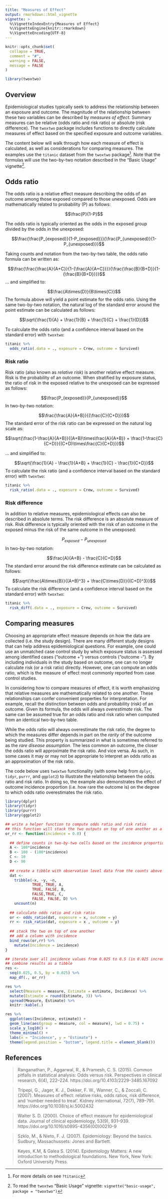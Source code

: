 ```yaml
---
title: "Measures of Effect"
output: rmarkdown::html_vignette
vignette: >
  %\VignetteIndexEntry{Measures of Effect}
  %\VignetteEngine{knitr::rmarkdown}
  %\VignetteEncoding{UTF-8}
---
```


```r
knitr::opts_chunk$set(
  collapse = TRUE,
  comment = "#",
  warning = FALSE,
  message = FALSE
)
```

```r
library(twoxtwo)
```

## Overview

Epidemiological studies typically seek to address the relationship between an exposure and outcome. The magnitude of the relationship between these two variables can be described by *measures of effect*. Summary measures can be relative (odds ratio and risk ratio) or absolute (risk difference). The `twoxtwo` package includes functions to directly calculate measures of effect based on the specified exposure and outcome variables.

The content below will walk through how each measure of effect is calculated, as well as considerations for comparing measures. The examples use the `titanic` dataset from the `twoxtwo` package[^titanic]. Note that the formulas will use the two-by-two notation described in the "Basic Usage" vignette[^basic-usage].

[^titanic]: For more details on see `?titanic`
[^basic-usage]: To read the `twoxtwo` "Basic Usage" vignette: `vignette("basic-usage", package = "twoxtwo")`

## Odds ratio

The odds ratio is a relative effect measure describing the odds of an outcome among those exposed compared to those unexposed. Odds are mathematically related to probability (P) as follows:

$$\frac{P}{1-P}$$

The odds ratio is typically oriented as the odds in the exposed group divided by the odds in the unexposed:

$$\frac{\frac{P_{exposed}}{1-P_{exposed}}}{\frac{P_{unexposed}}{1-P_{unexposed}}}$$

Taking counts and notation from the two-by-two table, the odds ratio formula can be written as:

$$\frac{\frac{\frac{A}{A+C}}{1-{\frac{A}{A+C}}}}{\frac{\frac{B}{B+D}}{1-{\frac{B}{B+D}}}}$$
... and simplified to:

$$\frac{A\times{D}}{B\times{C}}$$
The formula above will yield a point estimate for the odds ratio. Using the same two-by-two notation, the natural log of the standard error around the point estimate can be calculated as follows:

$$\sqrt{\frac{1}{A} + \frac{1}{B} + \frac{1}{C} + \frac{1}{D}}$$

To calculate the odds ratio (and a confidence interval based on the standard error) with `twoxtwo`:

```r
titanic %>%
  odds_ratio(.data = ., exposure = Crew, outcome = Survived)
```


### Risk ratio

Risk ratio (also known as *relative risk*) is another relative effect measure. Risk is the probability of an outcome. When stratified by exposure status, the ratio of risk in the exposed relative to the unexposed can be expressed as follows:

$$\frac{P_{exposed}}{P_{unexposed}}$$
In two-by-two notation:

$$\frac{\frac{A}{A+B}}{{\frac{C}{C+D}}}$$
The standard error of the risk ratio can be expressed on the natural log scale as:

$$\sqrt{\frac{1-\frac{A}{A+B}}{(A+B)\times\frac{A}{A+B}} + \frac{1-\frac{C}{C+D}}{(C+D)\times\frac{C}{C+D}}}$$

... and simplified to:

$$\sqrt{\frac{1}{A} - \frac{1}{A+B} + \frac{1}{C} - \frac{1}{C+D}}$$
To calculate the risk ratio (and a confidence interval based on the standard error) with `twoxtwo`:

```r
titanic %>%
  risk_ratio(.data = ., exposure = Crew, outcome = Survived)
```

### Risk difference

In addition to relative measures, epidemiological effects can also be described in absolute terms. The risk difference is an absolute measure of risk. Risk difference is typically oriented with the risk of an outcome in the exposed minus the risk of the same outcome in the unexposed:

$$P_{exposed}-{P_{unexposed}}$$
In two-by-two notation:

$$\frac{A}{A+B} - \frac{C}{C+D}$$
The standard error around the risk difference estimate can be calculated as follows:

$$\sqrt{\frac{A\times{B}}{(A+B)^3} + \frac{C\times{D}}{(C+D)^3}}$$
To calculate the risk difference (and a confidence interval based on the standard error) with `twoxtwo`:

```r
titanic %>%
  risk_diff(.data = ., exposure = Crew, outcome = Survived)
```

## Comparing measures

Choosing an appropriate effect measure depends on how the data are collected (i.e. the study design). There are many different study designs that can help address epidemiological questions. For example, one could use an unmatched case control study by which exposure status is assessed among identified cases ("outcome +") versus controls ("outcome -"). By including individuals in the study based on outcome, one can no longer calculate risk (or a risk ratio) directly. However, one can compute an odds ratio, which is the measure of effect most commonly reported from case control studies.

In considering how to compare measures of effect, it is worth emphasizing that relative measures are mathematically related to one another. These relationships can confer convenient properties for interpretation. For example, recall the distinction between odds and probability (risk) of an outcome. Given its formula, the odds will always *overestimate* risk. The same can be assumed true for an odds ratio and risk ratio when computed from an identical two-by-two table.

While the odds ratio will always overestimate the risk ratio, the degree to which the measures differ depends in part on the *rarity* of the outcome being studied. This property is summarized in what is sometimes referred to as the *rare disease assumption*. The less common an outcome, the closer the odds ratio will approximate the risk ratio. And vice versa. As such, in some cases it may or may not be appropriate to interpret an odds ratio as an approximation of the risk ratio.

The code below uses `twoxtwo` functionality (with some help from `dplyr`, `tidyr`, `purrr`, and `ggplot2`) to illustrate the relationship between the odds ratio and risk ratio. In doing so, the example also demonstrates the effect of outcome incidence proportion (i.e. how rare the outcome is) on the degree to which odds ratio overestimates the risk ratio.

```r
library(dplyr)
library(tidyr)
library(purrr)
library(ggplot2)

## write a helper function to compute odds ratio and risk ratio
## this function will stack the two outputs on top of one another as a tibble
or_rr <- function(incidence = 0.8) {
  
  ## define counts in two-by-two cells based on the incidence proportion
  A <- 100*incidence
  B <- 100 - (100*incidence)
  C <- 10
  D <- 90
  
  ## create a tibble with observation level data from the counts above
  dat <-
    tribble(~x, ~y, ~n,
            TRUE, TRUE, A,
            TRUE, FALSE, B,
            FALSE,TRUE, C,
            FALSE, FALSE, D) %>%
    uncount(n)
  
  ## calculate odds ratio and risk ratio
  or <- odds_ratio(dat, exposure = x, outcome = y)
  rr <- risk_ratio(dat, exposure = x , outcome = y)
  
  ## stack the two on top of one another
  ## add a column with incidence
  bind_rows(or,rr) %>%
    mutate(Incidence = incidence)
}

## iterate over all incidence values from 0.025 to 0.5 (in 0.025 increments)
## combine results as a tibble
res <-
  seq(0.025, 0.5, by = 0.025) %>%
  map_df(., or_rr)
```

```r
res %>%
  select(Measure = measure, Estimate = estimate, Incidence) %>%
  mutate(Estimate = round(Estimate, 3)) %>%
  spread(Measure, Estimate) %>%
  knitr::kable(.)
```

```r
res %>%
  ggplot(aes(Incidence, estimate)) +
  geom_line(aes(group = measure, col = measure), lwd = 0.75) +
  scale_y_log10() +
  theme_minimal() +
  labs(x = "Incidence", y = "Estimate") +
  theme(legend.position = "bottom", legend.title = element_blank())
```

## References

> Ranganathan, P., Aggarwal, R., & Pramesh, C. S. (2015). Common pitfalls in statistical analysis: Odds versus risk. Perspectives in clinical research, 6(4), 222–224. https://doi.org/10.4103/2229-3485.167092

> Tripepi, G., Jager, K. J., Dekker, F. W., Wanner, C., & Zoccali, C. (2007). Measures of effect: relative risks, odds ratios, risk difference, and 'number needed to treat'. Kidney international, 72(7), 789–791. https://doi.org/10.1038/sj.ki.5002432

> Walter S. D. (2000). Choice of effect measure for epidemiological data. Journal of clinical epidemiology, 53(9), 931–939. https://doi.org/10.1016/s0895-4356(00)00210-9

> Szklo, M., & Nieto, F. J. (2007). Epidemiology: Beyond the basics. Sudbury, Massachussets: Jones and Bartlett.

> Keyes, K.M, & Galea S. (2014). Epidemiology Matters: A new introduction to methodological foundations. New York, New York: Oxford University Press.

